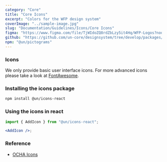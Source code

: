 ```yaml
---
category: "Core"
title: "Core Icons"
excerpt: "Colors for the WFP design system"
coverImage: "../sample-image.jpg"
slug: "Documentation/Guidelines/Icons/Core Icons"
figma: "https://www.figma.com/file/TjWIdoZQ8rdZbLzy5it4Hq/WFP-Logos?node-id=0%3A1&t=ErGHrrrmCgyzd3OH-1"
github: "https://github.com/un-core/designsystem/tree/develop/packages/logos"
npm: "@un/pictograms"
---
```


<h3>Icons</h3>

We only provide basic user interface icons. For more advanced icons please take a look at [FontAwesome](https://fontawesome.com).

### Installing the icons package

```bash
npm install @un/icons-react
```

### Using the icons in react

```jsx
import { AddIcon } from "@un/icons-react";

<AddIcon />;
```

<IconList name="icons" id="icons" />

### Reference

- [OCHA Icons](https://brand.unocha.org/d/xEPytAUjC3sH/icons)
